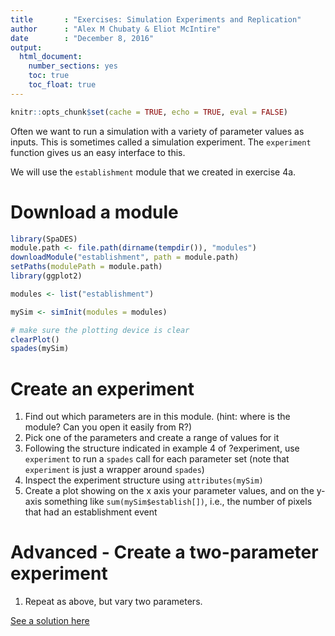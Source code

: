 ```yaml
---
title       : "Exercises: Simulation Experiments and Replication"
author      : "Alex M Chubaty & Eliot McIntire"
date        : "December 8, 2016"
output: 
  html_document: 
    number_sections: yes
    toc: true
    toc_float: true
---
```


```r
knitr::opts_chunk$set(cache = TRUE, echo = TRUE, eval = FALSE)
```

Often we want to run a simulation with a variety of parameter values as inputs. This is sometimes called a simulation experiment. The `experiment` function gives us an easy interface to this.

We will use the `establishment` module that we created in exercise 4a.

# Download a module

```r
library(SpaDES)
module.path <- file.path(dirname(tempdir()), "modules")
downloadModule("establishment", path = module.path)
setPaths(modulePath = module.path)
library(ggplot2)

modules <- list("establishment")

mySim <- simInit(modules = modules)

# make sure the plotting device is clear
clearPlot()
spades(mySim)
```

# Create an experiment

1. Find out which parameters are in this module. (hint: where is the module? Can you open it easily from R?)
2. Pick one of the parameters and create a range of values for it
3. Following the structure indicated in example 4 of ?experiment, use `experiment` to run a `spades` call for each parameter set (note that `experiment` is just a wrapper around `spades`)
4. Inspect the experiment structure using `attributes(mySim)`
5. Create a plot showing on the x axis your parameter values, and on the y-axis something like `sum(mySim$establish[])`, i.e., the number of pixels that had an establishment event

# Advanced - Create a two-parameter experiment

1. Repeat as above, but vary two parameters.

[See a solution here](https://github.com/PredictiveEcology/SpaDES-modules/blob/master/modules/establishment/establishment.Rmd)
